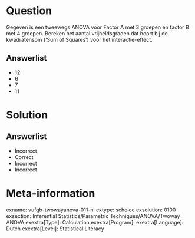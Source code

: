 Question
========
  
Gegeven is een tweewegs ANOVA voor Factor A met 3 groepen en factor B met 4 groepen. Bereken het aantal vrijheidsgraden dat hoort bij de kwadratensom (‘Sum of Squares’) voor het interactie-effect.
  
Answerlist
----------
* 12
* 6
* 7
* 11

Solution
========

Answerlist
----------
* Incorrect
* Correct
* Incorrect
* Incorrect

Meta-information
================
exname: vufgb-twowayanova-011-nl
extype: schoice
exsolution: 0100
exsection: Inferential Statistics/Parametric Techniques/ANOVA/Twoway ANOVA
exextra[Type]: Calculation
exextra[Program]: 
exextra[Language]: Dutch
exextra[Level]: Statistical Literacy
